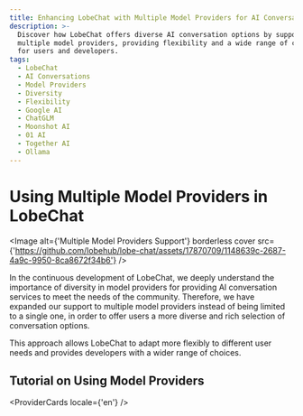 ```yaml
---
title: Enhancing LobeChat with Multiple Model Providers for AI Conversations
description: >-
  Discover how LobeChat offers diverse AI conversation options by supporting
  multiple model providers, providing flexibility and a wide range of choices
  for users and developers.
tags:
  - LobeChat
  - AI Conversations
  - Model Providers
  - Diversity
  - Flexibility
  - Google AI
  - ChatGLM
  - Moonshot AI
  - 01 AI
  - Together AI
  - Ollama
---
```


# Using Multiple Model Providers in LobeChat

<Image alt={'Multiple Model Providers Support'} borderless cover src={'https://github.com/lobehub/lobe-chat/assets/17870709/1148639c-2687-4a9c-9950-8ca8672f34b6'} />

In the continuous development of LobeChat, we deeply understand the importance of diversity in model providers for providing AI conversation services to meet the needs of the community. Therefore, we have expanded our support to multiple model providers instead of being limited to a single one, in order to offer users a more diverse and rich selection of conversation options.

This approach allows LobeChat to adapt more flexibly to different user needs and provides developers with a wider range of choices.

## Tutorial on Using Model Providers

<ProviderCards locale={'en'} />
